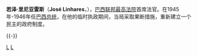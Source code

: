 {{Infobox President
|original_name ={{lang|pt|José Linhares}}
|image =JoseLinhares.jpg
|caption       =
|country       =[[巴西|巴西]]
|order         = 18
|term_start    =1945年10月29日
|term_end      =1946年1月31日
|office    = 巴西总统
|predecessor  = [[瓦加斯|热图利奥·瓦加斯]]
|successor    = [[尤里科·加斯帕尔·杜特拉|尤里科·加斯帕尔·杜特拉]] 
|birth_date   = 1886年1月28日
|birth_place  = [[塞阿拉州|塞阿拉州]][[巴图里特|巴图里特]](Baturité)
| death_date=1957年1月26日
| death_place=[[米纳斯吉拉斯州|米纳斯吉拉斯州]][[卡尚布|卡尚布]](Caxambu)
|vicepresident=  
|spouse       = 
|party        =无
}}
'''若泽·里尼亚雷斯'''（'''José Linhares'''，{{bd|1886年|1月28日|1957年|1月26日|catIdx=L}}），[[巴西聯邦最高法院|巴西联邦最高法院]]首席法官。在1945年-1946年任[[巴西总统|巴西总统]]，在他的临时执政期间，当局采取果断措施，重新建立一个民主的政府制度。

{{-}}
{{start box}}
{{s-before|[[瓦加斯|热图利奥·瓦加斯]]}} 
{{s-title|[[巴西总统|巴西总统]]|years=1945年–1946年}} 
{{s-after|[[尤里科·加斯帕尔·杜特拉|尤里科·加斯帕尔·杜特拉]]}}
{{end box}}

{{America-poli-bio-stub}}
{{巴西總統}}
{{Authority control}}

[[Category:巴西总统|L]]
[[Category:聖保羅大學校友|L]]